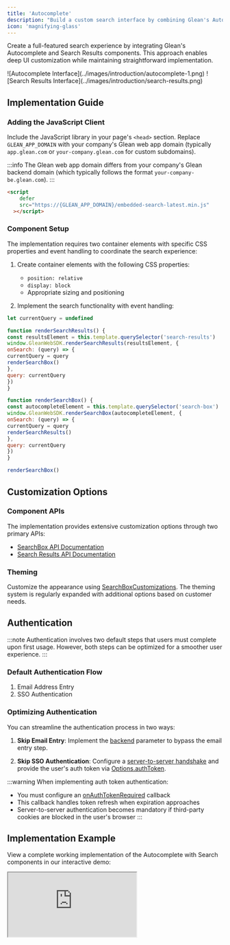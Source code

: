 ```yaml
---
title: 'Autocomplete'
description: "Build a custom search interface by combining Glean's Autocomplete and Search Results components"
icon: 'magnifying-glass'
---
```




Create a full-featured search experience by integrating Glean's Autocomplete and Search Results components. This approach enables deep UI customization while maintaining straightforward implementation.

<Frame>
  <div className="grid grid-cols-2 gap-3">
    ![Autocomplete Interface](../images/introduction/autocomplete-1.png)
    ![Search Results Interface](../images/introduction/search-results.png)
  </div>
</Frame>

## Implementation Guide

### Adding the JavaScript Client

Include the JavaScript library in your page's `<head>` section. Replace `GLEAN_APP_DOMAIN` with your company's Glean web app domain (typically `app.glean.com` or `your-company.glean.com` for custom subdomains).

:::info
  The Glean web app domain differs from your company's Glean backend domain
  (which typically follows the format `your-company-be.glean.com`).
:::

<Tabs>
<TabItem value="html" label="HTML">

```html
<script
    defer
    src="https://{GLEAN_APP_DOMAIN}/embedded-search-latest.min.js"
  ></script>
```

</TabItem>
</Tabs>

### Component Setup

The implementation requires two container elements with specific CSS properties and event handling to coordinate the search experience:

1. Create container elements with the following CSS properties:

   - `position: relative`
   - `display: block`
   - Appropriate sizing and positioning

2. Implement the search functionality with event handling:

<Tabs>
<TabItem value="search-implementation" label="Search Implementation">

```javascript
let currentQuery = undefined

function renderSearchResults() {
const resultsElement = this.template.querySelector('search-results')
window.GleanWebSDK.renderSearchResults(resultsElement, {
onSearch: (query) => {
currentQuery = query
renderSearchBox()
},
query: currentQuery
})
}

function renderSearchBox() {
const autocompleteElement = this.template.querySelector('search-box')
window.GleanWebSDK.renderSearchBox(autocompleteElement, {
onSearch: (query) => {
currentQuery = query
renderSearchResults()
},
query: currentQuery
})
}

renderSearchBox()
```

</TabItem>
</Tabs>

## Customization Options

### Component APIs

The implementation provides extensive customization options through two primary APIs:

- [SearchBox API Documentation](https://app.glean.com/meta/browser_api/interfaces/GleanWebSDK.html#renderSearchBox)
- [Search Results API Documentation](https://app.glean.com/meta/browser_api/interfaces/GleanWebSDK.html#renderSearchResults)

### Theming

Customize the appearance using [SearchBoxCustomizations](https://app.glean.com/meta/browser_api/interfaces/SearchBoxCustomizations.html). The theming system is regularly expanded with additional options based on customer needs.

## Authentication

:::note
  Authentication involves two default steps that users must complete upon first usage. However, both steps can be optimized for a smoother user experience.
:::

### Default Authentication Flow
1. Email Address Entry
2. SSO Authentication

### Optimizing Authentication

You can streamline the authentication process in two ways:

1. **Skip Email Entry**: Implement the [backend](https://app.glean.com/meta/browser_api/interfaces/SearchOptions.html#backend) parameter to bypass the email entry step.

2. **Skip SSO Authentication**: Configure a [server-to-server handshake](https://docs.google.com/document/d/12q1oQWwhkLQyIHXKE7OF6XtvJZ5av50Wd_NKUbRh5u4/edit) and provide the user's auth token via [Options.authToken](https://app.glean.com/meta/browser_api/interfaces/Options.html#authToken).

:::warning
  When implementing auth token authentication:
  - You must configure an [onAuthTokenRequired](https://app.glean.com/meta/browser_api/interfaces/Options.html#onAuthTokenRequired) callback
  - This callback handles token refresh when expiration approaches
  - Server-to-server authentication becomes mandatory if third-party cookies are blocked in the user's browser
:::

## Implementation Example

View a complete working implementation of the Autocomplete with Search components in our interactive demo:

<Frame>
  <iframe
    src="https://codepen.io/GleanWork/embed/VwWJOjZ?default-tab=js%2Cresult&editable=true"
    style={{width: '100%', height: '500px'}}
    title="Autocomplete with Search | Glean"
  />
</Frame>
```

